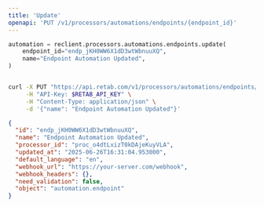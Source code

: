 ```yaml
---
title: 'Update'
openapi: 'PUT /v1/processors/automations/endpoints/{endpoint_id}'
---
```


<RequestExample>

```python python
automation = reclient.processors.automations.endpoints.update(
    endpoint_id="endp_jKH0WW6X1dD3wtWbnuuXQ",
    name="Endpoint Automation Updated",
)
```

```bash curl

curl -X PUT "https://api.retab.com/v1/processors/automations/endpoints/endp_jKH0WW6X1dD3wtWbnuuXQ" \
     -H "API-Key: $RETAB_API_KEY" \
     -H "Content-Type: application/json" \
     -d '{"name": "Endpoint Automation Updated"}'
```

</RequestExample>

<ResponseExample>

```json json
{
  "id": "endp_jKH0WW6X1dD3wtWbnuuXQ",
  "name": "Endpoint Automation Updated",
  "processor_id": "proc_o4dtLxizT0kDAjeKuyVLA",
  "updated_at": "2025-06-26T16:31:04.953000",
  "default_language": "en",
  "webhook_url": "https://your-server.com/webhook",
  "webhook_headers": {},
  "need_validation": false,
  "object": "automation.endpoint"
}
```
</ResponseExample>
